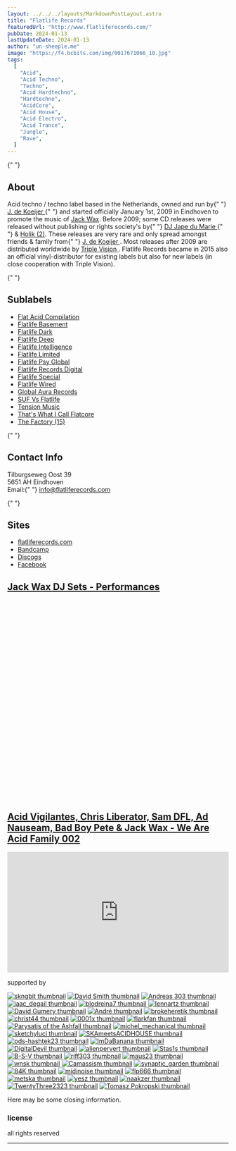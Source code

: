 ```yaml
---
layout: ../../../layouts/MarkdownPostLayout.astro
title: "Flatlife Records"
featuredUrl: "http://www.flatliferecords.com/"
pubDate: 2024-01-13
lastUpdateDate: 2024-01-13
author: "un-sheeple.me"
image: "https://f4.bcbits.com/img/0017671066_10.jpg"
tags:
  [
    "Acid",
    "Acid Techno",
    "Techno",
    "Acid Hardtechno",
    "Hardtechno",
    "AcidCore",
    "Acid House",
    "Acid Electro",
    "Acid Trance",
    "Jungle",
    "Rave",
  ]
---
```



{" "}

<section>
  <h2>About</h2>
  <p>
    Acid techno / techno label based in the Netherlands, owned and run by{" "}
    <a href="https://www.discogs.com/artist/1322665-J-de-Koeijer">
      J. de Koeijer
    </a>{" "}
    and started officially January 1st, 2009 in Eindhoven to promote the music
    of <a href="https://www.discogs.com/artist/1322663-Jack-Wax">Jack Wax</a>.
    Before 2009; some CD releases were released without publishing or rights
    society's by{" "}
    <a href="https://www.discogs.com/artist/121352-DJ-Jape-du-Marie">
      DJ Jape du Marie
    </a>{" "}
    & <a href="https://www.discogs.com/artist/7653679-Holik-2">Holik (2)</a>.
    These releases are very rare and only spread amongst friends & family from{" "}
    <a href="https://www.discogs.com/artist/1322665-J-de-Koeijer">
      J. de Koeijer
    </a>
    . Most releases after 2009 are distributed worldwide by <a href="https://www.discogs.com/label/273199-Triple-Vision">
      Triple Vision
    </a>. Flatlife Records became in 2015 also an official vinyl-distributor for
    existing labels but also for new labels (in close cooperation with Triple Vision).
  </p>
</section>

{" "}

<section>
  <h2>Sublabels</h2>
  <ul>
    <li>
      <a href="https://www.discogs.com/label/1597402-Flat-Acid-Compilation">
        Flat Acid Compilation
      </a>
    </li>
    <li>
      <a href="https://www.discogs.com/label/452315-Flatlife-Basement">
        Flatlife Basement
      </a>
    </li>
    <li>
      <a href="https://www.discogs.com/label/417751-Flatlife-Dark">
        Flatlife Dark
      </a>
    </li>
    <li>
      <a href="https://www.discogs.com/label/469405-Flatlife-Deep">
        Flatlife Deep
      </a>
    </li>
    <li>
      <a href="https://www.discogs.com/label/538418-Flatlife-Intelligence">
        Flatlife Intelligence
      </a>
    </li>
    <li>
      <a href="https://www.discogs.com/label/1311178-Flatlife-Limited">
        Flatlife Limited
      </a>
    </li>
    <li>
      <a href="https://www.discogs.com/label/260237-Flatlife-Psy-Global">
        Flatlife Psy Global
      </a>
    </li>
    <li>
      <a href="https://www.discogs.com/label/205856-Flatlife-Records-Digital">
        Flatlife Records Digital
      </a>
    </li>
    <li>
      <a href="https://www.discogs.com/label/1922680-Flatlife-Special">
        Flatlife Special
      </a>
    </li>
    <li>
      <a href="https://www.discogs.com/label/193966-Flatlife-Wired">
        Flatlife Wired
      </a>
    </li>
    <li>
      <a href="https://www.discogs.com/label/687424-Global-Aura-Records">
        Global Aura Records
      </a>
    </li>
    <li>
      <a href="https://www.discogs.com/label/2437465-SUF-Vs-Flatlife">
        SUF Vs Flatlife
      </a>
    </li>
    <li>
      <a href="https://www.discogs.com/label/1773147-Tension-Music">
        Tension Music
      </a>
    </li>
    <li>
      <a href="https://www.discogs.com/label/1658217-Thats-What-I-Call-Flatcore">
        That's What I Call Flatcore
      </a>
    </li>
    <li>
      <a href="https://www.discogs.com/label/2267314-The-Factory-15">
        The Factory (15)
      </a>
    </li>
  </ul>
</section>

{" "}

<section>
  <h2>Contact Info</h2>
  <p>
    Tilburgseweg Oost 39
    <br /> 5651 AH Eindhoven
    <br /> Email:{" "}
    <a href="mailto:info@flatliferecords.com">info@flatliferecords.com</a>
  </p>
</section>

{" "}

<section>
  <h2>Sites</h2>
  <ul>
    <li>
      <a href="http://www.flatliferecords.com/">flatliferecords.com</a>
    </li>
    <li>
      <a href="https://flatliferecords.bandcamp.com/">Bandcamp</a>
    </li>
    <li>
      <a href="https://www.discogs.com/seller/flatliferecords/profile">
        Discogs
      </a>
    </li>
    <li>
      <a href="https://www.facebook.com/flatliferecords">Facebook</a>
    </li>
  </ul>
</section>

## <a href="https://w.soundcloud.com/player/?url=https%3A//api.soundcloud.com/playlists/3488639" target="_blank">Jack Wax DJ Sets - Performances</a>

<iframe
  width="100%"
  height="450"
  scrolling="no"
  style="border: none; overflow: auto;"

allow="autoplay"
src="https://w.soundcloud.com/player/?url=https%3A//api.soundcloud.com/playlists/3488639&color=%23302f82&auto_play=false&hide_related=false&show_comments=true&show_user=true&show_reposts=false&show_teaser=true"

> </iframe>

## <a href="https://flatliferecords.bandcamp.com/album/we-are-acid-family-002-acid-techno" target="_blank">Acid Vigilantes, Chris Liberator, Sam DFL, Ad Nauseam, Bad Boy Pete & Jack Wax - We Are Acid Family 002</a>

<ReleaseInformation
  releaseDate="July 29, 2023"
  label="SUF Vs Flatlife"
  catalogNumber="WAAF 002"
  series="We Are Acid Family - Part 002"
  country="Malden, Netherlands"
  genre="Acid Techno, Acid Hardtechno"
  imgUrl="https://f4.bcbits.com/img/a2133965984_10.jpg"
  imgAlt="Acid Vigilantes, Chris Liberator, Sam DFL, Ad Nauseam, Bad Boy Pete & Jack Wax - We Are Acid Family 002 Vinyl"
/>

<iframe
  class="bandcamp-player"
  style="border: 0; width: 100%; height: 274px;"
  src="https://bandcamp.com/EmbeddedPlayer/album=806626394/size=large/bgcol=333333/linkcol=e99708/artwork=none/transparent=true/"
  seamless
>
  <a href="https://flatliferecords.bandcamp.com/album/we-are-acid-family-002-acid-techno">
    We Are Acid Family 002 (Acid Techno) by Acid Vigilantes / Chris Liberator
    &amp; Sam DFL / Ad Nauseam / Bad Boy Pete &amp; Jack Wax
  </a>
</iframe>

supported by

[![skngbit thumbnail](https://f4.bcbits.com/img/0033415205_42.jpg)](https://bandcamp.com/skngbit?from=fanthanks) [![David Smith thumbnail](https://f4.bcbits.com/img/0031786698_42.jpg)](https://bandcamp.com/davegbsmith?from=fanthanks) [![Andreas 303 thumbnail](https://f4.bcbits.com/img/0019757406_42.jpg)](https://bandcamp.com/teknival1987?from=fanthanks) [![jaac_degail thumbnail](https://f4.bcbits.com/img/0029173745_42.jpg)](https://bandcamp.com/jaac_degail?from=fanthanks) [![blodreina7 thumbnail](https://f4.bcbits.com/img/0028790151_42.jpg)](https://bandcamp.com/blodreina7?from=fanthanks) [![lennartz thumbnail](https://f4.bcbits.com/img/0027003003_42.jpg)](https://bandcamp.com/lennartz?from=fanthanks) [![David Gumery  thumbnail](https://f4.bcbits.com/img/0032108956_42.jpg)](https://bandcamp.com/davidgumery?from=fanthanks) [![André  thumbnail](https://f4.bcbits.com/img/0019648263_42.jpg)](https://bandcamp.com/zoab71?from=fanthanks) [![brokeheretik thumbnail](https://f4.bcbits.com/img/0030260484_42.jpg)](https://bandcamp.com/brokeheretik?from=fanthanks) [![christ44 thumbnail](https://f4.bcbits.com/img/0033715560_42.jpg)](https://bandcamp.com/christ44?from=fanthanks) [![0001x thumbnail](https://f4.bcbits.com/img/0031000793_42.jpg)](https://bandcamp.com/0001x?from=fanthanks) [![flarkfan thumbnail](https://f4.bcbits.com/img/0026503517_42.jpg)](https://bandcamp.com/flarkfan?from=fanthanks) [![Parysatis of the Ashfall thumbnail](https://f4.bcbits.com/img/0030844206_42.jpg)](https://bandcamp.com/parysatis?from=fanthanks) [![michel_mechanical thumbnail](https://f4.bcbits.com/img/0023652199_42.jpg)](https://bandcamp.com/michel_mechanical?from=fanthanks) [![sketchyluci thumbnail](https://f4.bcbits.com/img/0031968135_42.jpg)](https://bandcamp.com/sketchyluci?from=fanthanks) [![SKAmeetsACIDHOUSE thumbnail](https://f4.bcbits.com/img/0022676079_42.jpg)](https://bandcamp.com/thekingofska?from=fanthanks) [![ods-hashtek23 thumbnail](https://f4.bcbits.com/img/0032914350_42.jpg)](https://bandcamp.com/ods-hashtek23?from=fanthanks) [![ImDaBanana thumbnail](https://f4.bcbits.com/img/0024557093_42.jpg)](https://bandcamp.com/imdabanana?from=fanthanks) [![DigitalDevil thumbnail](https://f4.bcbits.com/img/0025814937_42.jpg)](https://bandcamp.com/digitald3vil?from=fanthanks) [![alienpervert thumbnail](https://f4.bcbits.com/img/0032618746_42.jpg)](https://bandcamp.com/alienpervert?from=fanthanks) [![Stas1s thumbnail](https://f4.bcbits.com/img/0023155140_42.jpg)](https://bandcamp.com/stas1s?from=fanthanks) [![B-S-V thumbnail](https://f4.bcbits.com/img/0003762133_42.jpg)](https://bandcamp.com/b-s-v?from=fanthanks) [![riff303 thumbnail](https://f4.bcbits.com/img/0026347251_42.jpg)](https://bandcamp.com/riff303?from=fanthanks) [![maus23 thumbnail](https://f4.bcbits.com/img/0030493909_42.jpg)](https://bandcamp.com/maus23?from=fanthanks) [![wnsk thumbnail](https://f4.bcbits.com/img/0034726342_42.jpg)](https://bandcamp.com/wnsk?from=fanthanks) [![Camassism thumbnail](https://f4.bcbits.com/img/0031829235_42.jpg)](https://bandcamp.com/camass?from=fanthanks) [![synaptic_garden thumbnail](https://f4.bcbits.com/img/0011969156_42.jpg)](https://bandcamp.com/synaptic_garden?from=fanthanks) [![84K thumbnail](https://f4.bcbits.com/img/0015257256_42.jpg)](https://bandcamp.com/84k?from=fanthanks) [![midinoise thumbnail](https://f4.bcbits.com/img/0021156599_42.jpg)](https://bandcamp.com/midinoise?from=fanthanks) [![flp666 thumbnail](https://f4.bcbits.com/img/0025837797_42.jpg)](https://bandcamp.com/flp666?from=fanthanks) [![metska thumbnail](https://f4.bcbits.com/img/0026411070_42.jpg)](https://bandcamp.com/metska?from=fanthanks) [![yesz thumbnail](https://f4.bcbits.com/img/0033562873_42.jpg)](https://bandcamp.com/yesz?from=fanthanks) [![naakzer thumbnail](https://f4.bcbits.com/img/0023980511_42.jpg)](https://bandcamp.com/naakzer?from=fanthanks) [![TwentyThree2323 thumbnail](https://f4.bcbits.com/img/0015532677_42.jpg)](https://bandcamp.com/prefuse?from=fanthanks) [![Tomasz Pokropski thumbnail](https://f4.bcbits.com/img/0013309257_42.jpg)](https://bandcamp.com/dot77?from=fanthanks)

<div class="bandcamp-final-credits">
Here may be some closing information.

### license

all rights reserved

</div>

<hr />
